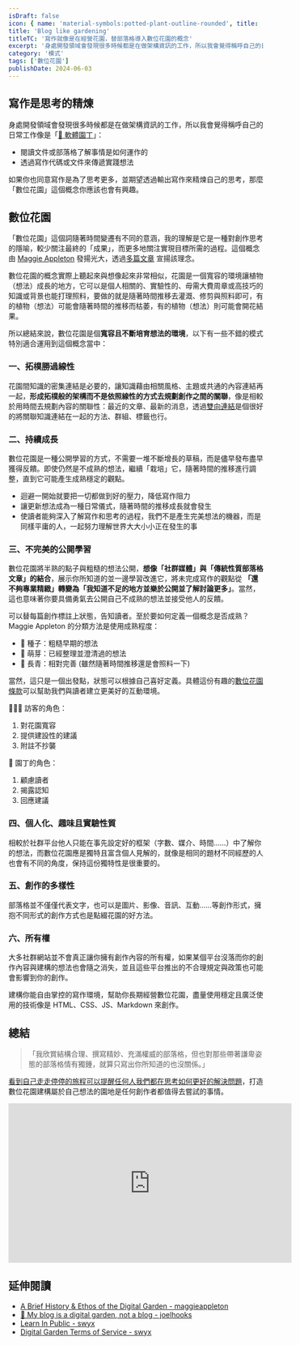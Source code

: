 ```yaml
---
isDraft: false
icon: { name: 'material-symbols:potted-plant-outline-rounded', title: '盆栽內有樹苗的符號' }
title: 'Blog like gardening'
titleTC: '寫作就像是在經營花園，替部落格導入數位花園的概念'
excerpt: '身處開發領域會發現很多時候都是在做架構資訊的工作，所以我會覺得稱呼自己的日常工作像是「🌵 軟體園丁」是十分貼切的，如果你也同意寫作是為了思考更多，並期望透過輸出寫作來精煉自己的思考，那麼「數位花園」這個概念你應該也會有興趣。'
category: '模式'
tags: ['數位花園']
publishDate: 2024-06-03
---
```


## 寫作是思考的精煉

身處開發領域會發現很多時候都是在做架構資訊的工作，所以我會覺得稱呼自己的日常工作像是「[🌵 軟體園丁](https://www.webdong.dev/short/software-engineer-developer-programmer-coder/#software-engineer-developer-programmer-coder)」：

- 閱讀文件或部落格了解事情是如何運作的
- 透過寫作代碼或文件來傳遞實踐想法

如果你也同意寫作是為了思考更多，並期望透過輸出寫作來精煉自己的思考，那麼「數位花園」這個概念你應該也會有興趣。

## 數位花園

「數位花園」這個詞隨著時間變遷有不同的意涵，我的理解是它是一種對創作思考的隱喻，較少關注最終的「成果」，而更多地關注實現目標所需的過程。這個概念由 [Maggie Appleton](https://maggieappleton.com/garden-history) 發揚光大，透過[多篇文章](https://maggieappleton.com/garden-history) 宣揚該理念。

數位花園的概念實際上聽起來與想像起來非常相似，花園是一個寬容的環境讓植物（想法）成長的地方，它可以是個人相關的、實驗性的、毋需大費周章或高技巧的知識或背景也能打理照料，要做的就是隨著時間推移去灌溉、修剪與照料即可，有的植物（想法）可能會隨著時間的推移而枯萎，有的植物（想法）則可能會開花結果。

所以總結來說，數位花園是個**寬容且不斷培育想法的環境**，以下有一些不錯的模式特別適合運用到這個概念當中：

### 一、拓樸勝過線性

花園間知識的密集連結是必要的，讓知識藉由相關風格、主題或共通的內容連結再一起，**形成拓樸般的架構而不是依照線性的方式去規劃創作之間的關聯**，像是相較於用時間去規劃內容的關聯性：最近的文章、最新的消息，透過[雙向連結](https://maggieappleton.com/bidirectionals)是個很好的將關聯知識連結在一起的方法、群組、標籤也行。

### 二、持續成長

數位花園是一種公開學習的方式，不需要一堆不斷增長的草稿，而是儘早發布盡早獲得反饋。即使仍然是不成熟的想法，繼續「栽培」它，隨著時間的推移進行調整，直到它可能產生成熟穩定的觀點。

- 迴避一開始就要把一切都做到好的壓力，降低寫作阻力
- 讓更新想法成為一種日常儀式，隨著時間的推移成長就會發生
- 使讀者能夠深入了解寫作和思考的過程，我們不是產生完美想法的機器，而是同樣平庸的人，一起努力理解世界大大小小正在發生的事

### 三、不完美的公開學習

數位花園將半熟的點子與粗糙的想法公開，**想像「社群媒體」與「傳統性質部落格文章」的結合**，展示你所知道的並一邊學習改進它，將未完成寫作的觀點從 **「還不夠專業精緻」轉變為「我知道不足的地方並樂於公開並了解討論更多」**。當然，這也意味著你要具備勇氣去公開自己不成熟的想法並接受他人的反饋。

可以替每篇創作標註上狀態，告知讀者。至於要如何定義一個概念是否成熟？ Maggie Appleton 的分類方法是使用成熟程度：

- 🌱 種子：粗糙早期的想法
- 🌿 萌芽：已經整理並澄清過的想法
- 🌳 長青：相對完善 (雖然隨著時間推移還是會照料一下)

當然，這只是一個出發點，狀態可以根據自己喜好定義。具體這份有趣的[數位花園條款](https://github.com/swyxio/digital-garden-tos)可以幫助我們與讀者建立更美好的互動環境。

🙋🏻‍♂️ 訪客的角色：

1. 對花園寬容
2. 提供建設性的建議
3. 附註不抄襲

🌴 園丁的角色：

1. 顧慮讀者
2. 揭露認知
3. 回應建議

### 四、個人化、趣味且實驗性質

相較於社群平台他人只能在事先設定好的框架（字數、媒介、時間……）中了解你的想法，而數位花園應是獨特且富含個人見解的，就像是相同的題材不同經歷的人也會有不同的角度，保持這份獨特性是很重要的。

### 五、創作的多樣性

部落格並不僅僅代表文字，也可以是圖片、影像、音訊、互動……等創作形式，擁抱不同形式的創作方式也是點綴花園的好方法。

### 六、所有權

大多社群網站並不會真正讓你擁有創作內容的所有權，如果某個平台沒落而你的創作內容與建構的想法也會隨之消失，並且這些平台推出的不合理規定與政策也可能會影響到你的創作。

建構你能自由掌控的寫作環境，幫助你長期經營數位花園，盡量使用穩定且廣泛使用的技術像是 HTML、CSS、JS、Markdown 來創作。

## 總結

> 「我欣賞結構合理、撰寫精妙、充滿權威的部落格，但也對那些帶著謙卑姿態的部落格情有獨鍾，就算只寫出你所知道的也沒關係。」

[看到自己走走停停的旅程可以提醒任何人我們都在思考如何更好的解決問題](http://www.webdong.dev/short/about-blogging/#about-blogging)，打造數位花園建構屬於自己想法的園地是任何創作者都值得去嘗試的事情。

<iframe
  class="w-full"
  width="560"
  height="315"
  src="https://www.youtube-nocookie.com/embed/3J5uLk1DJV0?si=olBUYHLEx7wtAcut"
  title="YouTube video player"
  frameborder="0"
  allow="accelerometer; autoplay; clipboard-write; encrypted-media; gyroscope; picture-in-picture; web-share"
  referrerpolicy="strict-origin-when-cross-origin"
  allowfullscreen
></iframe>

## 延伸閱讀

- [A Brief History & Ethos of the Digital Garden - maggieappleton](https://maggieappleton.com/garden-history)
- [🌱 My blog is a digital garden, not a blog - joelhooks](https://joelhooks.com/digital-garden)
- [Learn In Public - swyx](https://www.swyx.io/learn-in-public)
- [Digital Garden Terms of Service - swyx](https://www.swyx.io/digital-garden-tos)
